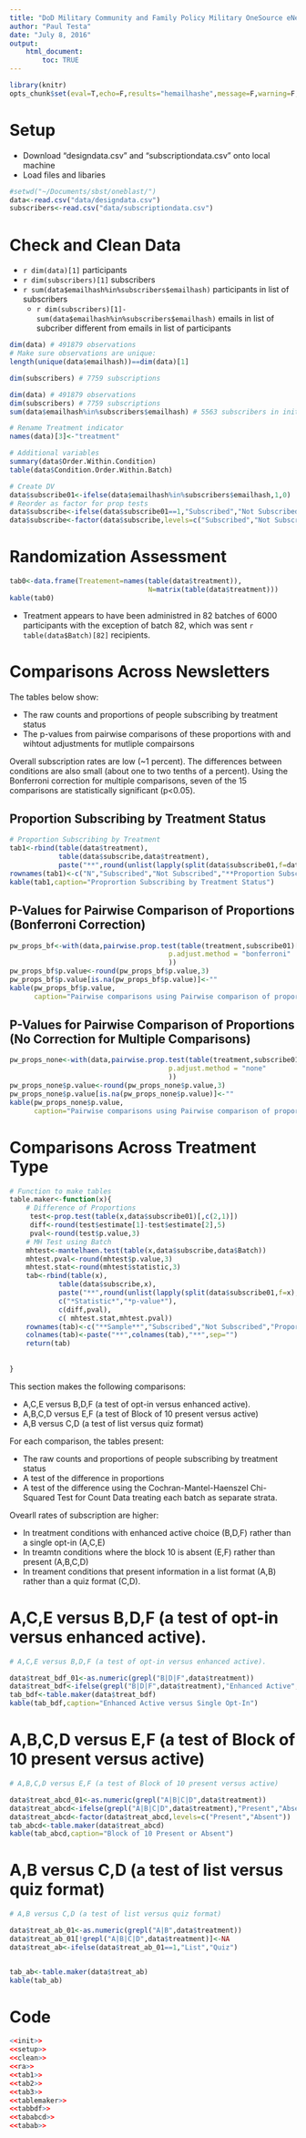 ```yaml
---
title: "DoD Military Community and Family Policy Military OneSource eNewsletter"
author: "Paul Testa"
date: "July 8, 2016"
output: 
    html_document:
        toc: TRUE
---
```


```r
library(knitr)
opts_chunk$set(eval=T,echo=F,results="hemailhashe",message=F,warning=F,cache=T)

```

\tableofcontents

# Setup

- Download "designdata.csv" and "subscriptiondata.csv" onto local machine
- Load files and libaries

```r
#setwd("~/Documents/sbst/oneblast/")
data<-read.csv("data/designdata.csv")
subscribers<-read.csv("data/subscriptiondata.csv")
```

# Check and Clean Data

- `r dim(data)[1]` participants
- `r dim(subscribers)[1]` subscribers
- `r sum(data$emailhash%in%subscribers$emailhash)` participants in list of subscribers
    - `r dim(subscribers)[1]-sum(data$emailhash%in%subscribers$emailhash)` emails in list of subcriber different from emails in list of participants

```r

dim(data) # 491879 observations
# Make sure observations are unique:
length(unique(data$emailhash))==dim(data)[1]

dim(subscribers) # 7759 subscriptions

dim(data) # 491879 observations
dim(subscribers) # 7759 subscriptions
sum(data$emailhash%in%subscribers$emailhash) # 5563 subscribers in initial email list

# Rename Treatment indicator
names(data)[3]<-"treatment"

# Additional variables
summary(data$Order.Within.Condition)
table(data$Condition.Order.Within.Batch)

# Create DV
data$subscribe01<-ifelse(data$emailhash%in%subscribers$emailhash,1,0)
# Reorder as factor for prop tests
data$subscribe<-ifelse(data$subscribe01==1,"Subscribed","Not Subscribed")
data$subscribe<-factor(data$subscribe,levels=c("Subscribed","Not Subscribed"))
```

# Randomization Assessment

```r
tab0<-data.frame(Treatement=names(table(data$treatment)),
                                  N=matrix(table(data$treatment)))
kable(tab0)
```

- Treatment appears to have been administred in 82 batches of 6000 participants with the exception of batch 82, which was sent  `r table(data$Batch)[82]` recipients. 


# Comparisons Across Newsletters

The tables below show:

- The raw counts and proportions of people subscribing by treatment status
- The p-values from pairwise comparisons of these proportions with and wihtout adjustments for mutliple compairsons

Overall subscription rates are low (~1 percent). The differences between conditions are also small (about one to two tenths of a percent). Using the Bonferroni correction for multiple comparisons, seven of the 15 comparisons are statistically significant (p<0.05). 

## Proportion Subscribing  by Treatment Status
```r
# Proportion Subscribing by Treatment
tab1<-rbind(table(data$treatment),
            table(data$subscribe,data$treatment),
            paste("**",round(unlist(lapply(split(data$subscribe01,f=data$treatment),mean)),4),"**",sep=""))
rownames(tab1)<-c("N","Subscribed","Not Subscribed","**Proportion Subscribing**")
kable(tab1,caption="Proprortion Subscribing by Treatment Status")
```

## P-Values for Pairwise Comparison of Proportions (Bonferroni Correction)

```r

pw_props_bf<-with(data,pairwise.prop.test(table(treatment,subscribe01)[,c(2,1)],
                                       p.adjust.method = "bonferroni"
                                       ))
pw_props_bf$p.value<-round(pw_props_bf$p.value,3)
pw_props_bf$p.value[is.na(pw_props_bf$p.value)]<-""
kable(pw_props_bf$p.value,
      caption="Pairwise comparisons using Pairwise comparison of proportions (Bonferroni Correction)")

```


## P-Values for Pairwise Comparison of Proportions (No Correction for Multiple Comparisons)

```r
pw_props_none<-with(data,pairwise.prop.test(table(treatment,subscribe01),
                                       p.adjust.method = "none"
                                       ))
pw_props_none$p.value<-round(pw_props_none$p.value,3)
pw_props_none$p.value[is.na(pw_props_none$p.value)]<-""
kable(pw_props_none$p.value,
      caption="Pairwise comparisons using Pairwise comparison of proportions (Bonferroni Correction)")

```

# Comparisons Across Treatment Type


```r
# Function to make tables 
table.maker<-function(x){
    # Difference of Proportions
     test<-prop.test(table(x,data$subscribe01)[,c(2,1)])
     diff<-round(test$estimate[1]-test$estimate[2],5)
     pval<-round(test$p.value,3)
    # MH Test using Batch
    mhtest<-mantelhaen.test(table(x,data$subscribe,data$Batch))
    mhtest.pval<-round(mhtest$p.value,3)
    mhtest.stat<-round(mhtest$statistic,3)
    tab<-rbind(table(x),
            table(data$subscribe,x),
            paste("**",round(unlist(lapply(split(data$subscribe01,f=x),mean)),4),"**",sep=""),c(" "," "),
            c("*Statistic*","*p-value*"),
            c(diff,pval),
            c( mhtest.stat,mhtest.pval))
    rownames(tab)<-c("**Sample**","Subscribed","Not Subscribed","Proportion Subscribing","___","**Test**","Difference in Proportions"," CMH $\\chi^2$ Test")
    colnames(tab)<-paste("**",colnames(tab),"**",sep="")
    return(tab)
    
    
}
```

This section makes the following comparisons:

- A,C,E versus B,D,F (a test of opt-in versus enhanced active).
- A,B,C,D versus E,F (a test of Block of 10 present versus active)
- A,B versus C,D (a test of list versus quiz format)

For each comparison, the tables present:

- The raw counts and proportions of people subscribing by treatment status
- A test of the difference in proportions
- A test of the difference using the Cochran-Mantel-Haenszel Chi-Squared Test for Count Data treating each batch as separate strata.

Ovearll rates of subscription are higher:

- In treatment conditions with enhanced active choice (B,D,F) rather than a single opt-in (A,C,E)
- In treamtn conditions where the block 10 is absent (E,F) rather than present (A,B,C,D)
- In treament conditions that present information in a list format (A,B) rather than a quiz format (C,D).

# A,C,E versus B,D,F (a test of opt-in versus enhanced active).

```r
# A,C,E versus B,D,F (a test of opt-in versus enhanced active).

data$treat_bdf_01<-as.numeric(grepl("B|D|F",data$treatment))
data$treat_bdf<-ifelse(grepl("B|D|F",data$treatment),"Enhanced Active","Opt-In")
tab_bdf<-table.maker(data$treat_bdf)
kable(tab_bdf,caption="Enhanced Active versus Single Opt-In")
```

# A,B,C,D versus E,F (a test of Block of 10 present versus active)

```r
# A,B,C,D versus E,F (a test of Block of 10 present versus active)

data$treat_abcd_01<-as.numeric(grepl("A|B|C|D",data$treatment))
data$treat_abcd<-ifelse(grepl("A|B|C|D",data$treatment),"Present","Absent")
data$treat_abcd<-factor(data$treat_abcd,levels=c("Present","Absent"))
tab_abcd<-table.maker(data$treat_abcd)
kable(tab_abcd,caption="Block of 10 Present or Absent")

```

# A,B versus C,D (a test of list versus quiz format)

```r
# A,B versus C,D (a test of list versus quiz format)

data$treat_ab_01<-as.numeric(grepl("A|B",data$treatment))
data$treat_ab_01[!grepl("A|B|C|D",data$treatment)]<-NA
data$treat_ab<-ifelse(data$treat_ab_01==1,"List","Quiz")


tab_ab<-table.maker(data$treat_ab)
kable(tab_ab)

```


# Code

```r
<<init>>
<<setup>>
<<clean>>
<<ra>>
<<tab1>>
<<tab2>>
<<tab3>>
<<tablemaker>>
<<tabbdf>>
<<tababcd>>
<<tabab>>
```

